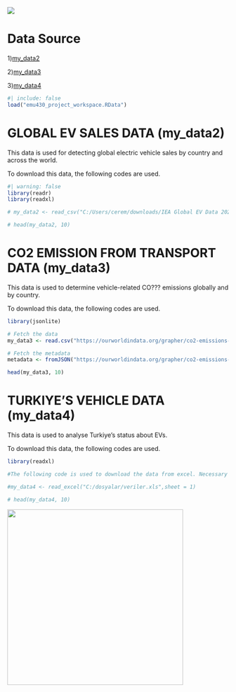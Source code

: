 ![](docs/batman-thinking.gif){fig-align="center" width="%20"}

# Data Source

1)[my_data2](https://www.kaggle.com/datasets/fathyfathysahlool/electric-vehicles-cars-2011-2024)

2)[my_data3](https://ourworldindata.org/grapher/co2-emissions-transport?time=latest)

3)[my_data4](https://data.tuik.gov.tr/Bulten/Index?p=Motorlu-Kara-Tasitlari-Ekim-2024-53461)

```r
#| include: false
load("emu430_project_workspace.RData")
```

# GLOBAL EV SALES DATA (my_data2)

This data is used for detecting global electric vehicle sales by country and across the world.

To download this data, the following codes are used.

```r
#| warning: false
library(readr)
library(readxl)

# my_data2 <- read_csv("C:/Users/cerem/downloads/IEA Global EV Data 2024.csv")

# head(my_data2, 10)
```

# CO2 EMISSION FROM TRANSPORT DATA (my_data3)

This data is used to determine vehicle-related CO??? emissions globally and by country.

To download this data, the following codes are used.

```r
library(jsonlite)

# Fetch the data
my_data3 <- read.csv("https://ourworldindata.org/grapher/co2-emissions-transport.csv?v=1&csvType=full&useColumnShortNames=true")

# Fetch the metadata
metadata <- fromJSON("https://ourworldindata.org/grapher/co2-emissions-transport.metadata.json?v=1&csvType=full&useColumnShortNames=true")

head(my_data3, 10)
```

# TURKIYE'S VEHICLE DATA (my_data4)

This data is used to analyse Turkiye's status about EVs.

To download this data, the following codes are used.

```r
library(readxl)

#The following code is used to download the data from excel. Necessary adaptions must be made according to your localcomputer. 

#my_data4 <- read_excel("C:/dosyalar/veriler.xls",sheet = 1)

# head(my_data4, 10)
```

![](docs/date-everywhere-data.gif){fig-align="center" width="400"}
